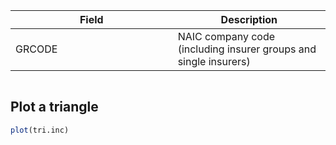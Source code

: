 
:::::::::::::: {style="font-size: 0.75em;"}

Field               | Description
------------------- | ------------------
GRCODE              | NAIC company code (including insurer groups and single insurers)

::::::::::::::






:::::::::::::: {.columns}
::: {.column}
:::
::: {.column}
:::
::::::::::::::






## Plot a triangle
```r
plot(tri.inc)
```
